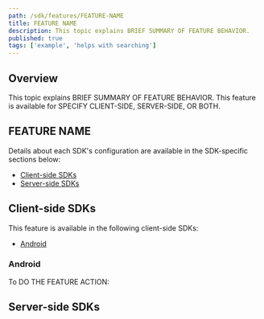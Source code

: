 ```yaml
---
path: /sdk/features/FEATURE-NAME
title: FEATURE NAME
description: This topic explains BRIEF SUMMARY OF FEATURE BEHAVIOR.
published: true
tags: ['example', 'helps with searching']
---
```


## Overview

This topic explains BRIEF SUMMARY OF FEATURE BEHAVIOR. This feature is available for SPECIFY CLIENT-SIDE, SERVER-SIDE, OR BOTH.

## FEATURE NAME

<!--
Summarize feature behavior here, and explain why someone might want to use it.
-->

Details about each SDK's configuration are available in the SDK-specific sections below:

* [Client-side SDKs](#client-side-sdks)
* [Server-side SDKs](#server-side-sdks)

<!--
In this section, if an SDK has both client- and server-side implementations (for example, C/C++), specify each language in its specific section with a parenthetical (for example: "C/C++ (client-side)").
-->

## Client-side SDKs

This feature is available in the following client-side SDKs:

* [Android](#android)

<!--
List the SDKs that support this feature in alphabetical order. In this template, Android is given as an example.
-->

### Android

To DO THE FEATURE ACTION:

<!--
Include a code block with samples for the different languages the SDK uses (for example, in the Android SDK docs we have samples for Java and Kotlin).
-->


## Server-side SDKs

<!--
List the SDKs that support this feature in alphabetical order as you did in the client-side SDKs section.
-->
